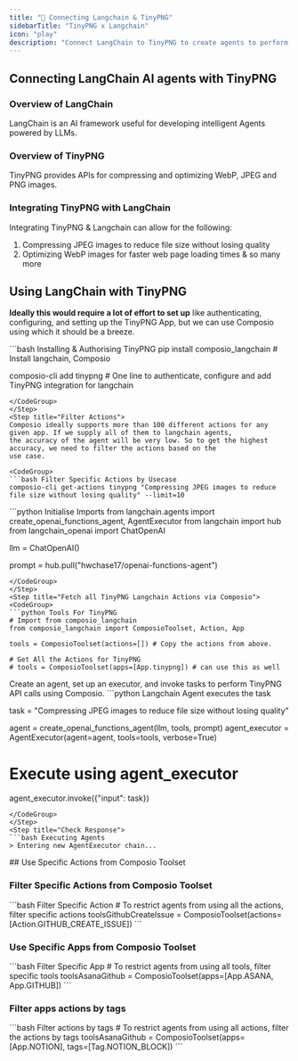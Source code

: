 ```yaml
---
title: "🚀 Connecting Langchain & TinyPNG"
sidebarTitle: "TinyPNG x Langchain"
icon: "play"
description: "Connect LangChain to TinyPNG to create agents to perform tasks using natural language"
---
```


## Connecting LangChain AI agents with TinyPNG

### Overview of LangChain

LangChain is an AI framework useful for developing intelligent Agents powered by LLMs.

### Overview of TinyPNG

TinyPNG provides APIs for compressing and optimizing WebP, JPEG and PNG images.

### Integrating TinyPNG with LangChain

Integrating TinyPNG & Langchain can allow for the following:

1. Compressing JPEG images to reduce file size without losing quality
2. Optimizing WebP images for faster web page loading times
& so many more

## Using LangChain with TinyPNG

<Steps>
<Step title="Setting Up the Environment">

**Ideally this would require a lot of effort to set up** like authenticating, configuring, and setting up the TinyPNG App, but we can use Composio using which it should be a breeze.

<CodeGroup>
```bash Installing & Authorising TinyPNG
pip install composio_langchain # Install langchain, Composio 

composio-cli add tinypng # One line to authenticate, configure and add TinyPNG integration for langchain
```
</CodeGroup>
</Step>
<Step title="Filter Actions">
Composio ideally supports more than 100 different actions for any given app. If we supply all of them to langchain agents, 
the accuracy of the agent will be very low. So to get the highest accuracy, we need to filter the actions based on the 
use case.

<CodeGroup>
```bash Filter Specific Actions by Usecase
composio-cli get-actions tinypng "Compressing JPEG images to reduce file size without losing quality" --limit=10
```
</CodeGroup>

</Step>
<Step title="Import Base Packages">

<CodeGroup>
```python Initialise Imports
from langchain.agents import create_openai_functions_agent, AgentExecutor
from langchain import hub
from langchain_openai import ChatOpenAI


llm = ChatOpenAI()

prompt = hub.pull("hwchase17/openai-functions-agent")
```
</CodeGroup>
</Step>
<Step title="Fetch all TinyPNG Langchain Actions via Composio">
<CodeGroup>
```python Tools For TinyPNG
# Import from composio_langchain
from composio_langchain import ComposioToolset, Action, App

tools = ComposioToolset(actions=[]) # Copy the actions from above. 

# Get All the Actions for TinyPNG
# tools = ComposioToolset(apps=[App.tinypng]) # can use this as well
```
</CodeGroup>
</Step>
<Step title="Execute the Agent">
Create an agent, set up an executor, and invoke tasks to perform TinyPNG API calls using Composio. 
<CodeGroup>
```python Langchain Agent executes the task

task = "Compressing JPEG images to reduce file size without losing quality"

agent = create_openai_functions_agent(llm, tools, prompt)
agent_executor = AgentExecutor(agent=agent, tools=tools, verbose=True)

# Execute using agent_executor
agent_executor.invoke({"input": task})
```
</CodeGroup>
</Step>
<Step title="Check Response">
```bash Executing Agents
> Entering new AgentExecutor chain...
```
</Step>
</Steps>
## Use Specific Actions from Composio Toolset

### Filter Specific Actions from Composio Toolset

<CodeGroup>
```bash Filter Specific Action
# To restrict agents from using all the actions, filter specific actions
toolsGithubCreateIssue = ComposioToolset(actions=[Action.GITHUB_CREATE_ISSUE])
```
</CodeGroup>

### Use Specific Apps from Composio Toolset
<CodeGroup>
```bash Filter Specific App
# To restrict agents from using all tools, filter specific tools
toolsAsanaGithub = ComposioToolset(apps=[App.ASANA, App.GITHUB])
```
</CodeGroup>

### Filter apps actions by tags 
<CodeGroup>
```bash Filter actions by tags
# To restrict agents from using all actions, filter the actions by tags
toolsAsanaGithub = ComposioToolset(apps=[App.NOTION], tags=[Tag.NOTION_BLOCK])
```
</CodeGroup>

